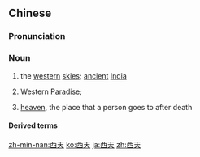 ==Chinese==
{{zh-forms}}
{{wikipedia|lang=zh}}

===Pronunciation===
{{zh-pron
|m=xītiān
|c=sai1 tin1
|mn=se-thian
|w=1xi thi
|cat=n
}}

===Noun===
{{zh-noun}}

# {{lb|zh|Buddhism}} the [[western]] [[skies]]; [[ancient]] [[India]]
# {{lb|zh|Buddhism}} Western [[paradise|Paradise]]; {{w|Sukhavati}}
# {{lb|zh|euphemism}} [[heaven]], the place that a person goes to after death

====Derived terms====
{{zh-der|上西天}}

[[zh-min-nan:西天]]
[[ko:西天]]
[[ja:西天]]
[[zh:西天]]